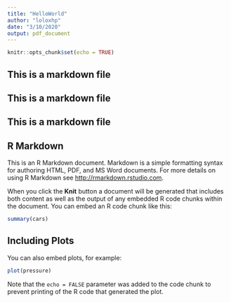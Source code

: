 ```yaml
---
title: "HelloWorld"
author: "loloxhp"
date: "3/10/2020"
output: pdf_document
---
```


```r
knitr::opts_chunk$set(echo = TRUE)
```


## This is a markdown file
## This is a markdown file
## This is a markdown file

## R Markdown


This is an R Markdown document. Markdown is a simple formatting syntax for authoring HTML, PDF, and MS Word documents. For more details on using R Markdown see <http://rmarkdown.rstudio.com>.

When you click the **Knit** button a document will be generated that includes both content as well as the output of any embedded R code chunks within the document. You can embed an R code chunk like this:

```r
summary(cars)
```

## Including Plots

You can also embed plots, for example:

```r
plot(pressure)
```

Note that the `echo = FALSE` parameter was added to the code chunk to prevent printing of the R code that generated the plot.
